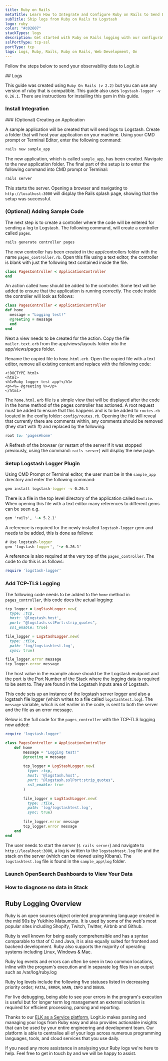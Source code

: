 ```yaml
---
title: Ruby on Rails
metaTitle: Learn How to Integrate and Configure Ruby on Rails to Send Logs
subTitle: Ship logs from Ruby on Rails to Logstash
logo: ruby
color: "#c02607"
stackTypes: logs
description: Get started with Ruby on Rails logging with our configuration guide on how to send Ruby application logs to your Hosted ELK Stack.
sslPortType: tcp-ssl
portType: tcp
tags: Logs, Ruby, Rails, Ruby on Rails, Web Development, On
---
```


Follow the steps below to send your observability data to Logit.io

<Steps>
  ## Logs

  This guide was created using `Ruby On Rails (v 2.2)` but you can use any version of ruby that is compatible. 
  This guide also uses `logstash-logger -v 0.26.1`. There are instructions for installing this gem in this guide.
  
  ### Install Integration
  <InstallIntegration/>
  ### (Optional) Creating an Application

  A sample application will be created that will send logs to Logstash. 
  Create a folder that will host your application on your machine.
  Using your CMD prompt or Terminal Editor, enter the following command:

  ```cmd copy
  rails new sample_app
  ````

  The new application, which is called `sample_app`, has been created. Navigate to the new application folder.
  The final part of the setup is to enter the following command into CMD prompt or Terminal:

  ```cmd copy
  rails server
  ```

  This starts the server. Opening a browser and navigating to `http://localhost:3000` will 
  display the Rails splash page, showing that the setup was successful. 

  ### (Optional) Adding Sample Code

  The next step is to create a controller where the code will be entered for 
  sending a log to Logstash. The following command, will create a controller called `pages`.
  
  ```cmd copy
  rails generate controller pages
  ```
  
  The new controller has been created in the app/controllers folder with the 
  name `pages_controller.rb`. Open this file using a text editor, the controller 
  is blank with just the following text contained inside the file.
  
  ```rb copy showLineNumbers
  class PagesController < ApplicationController
  end
  ```
  
  An action called `home` should be added to the controller. Some text will 
  be added to ensure that the application is running correctly. 
  The code inside the controller will look as follows:
  
  ```rb copy showLineNumbers
  class PagesController < ApplicationController
  def home
    message = "Logging test!"
    @greeting = message
    end
  end
  ```
  
  Next a view needs to be created for the action. Copy the file `mailer.text.erb` 
  from the app/views/layouts folder into the app/views/pages folder. 

  Rename the copied file to `home.html.erb`. Open the copied file with a text 
  editor, remove all existing content and replace with the following code:
  
  ```erb copy showLineNumbers filename="home.html.erb"
  <!DOCTYPE html>
  <html>
  <h1>Ruby logger test app!</h1>
  <p><%= @greeting %></p>
  </html>
  ```
  
  The `home.html.erb` file is a simple view that will be displayed after the 
  code in the home method of the pages controller has actioned. A root request 
  must be added to ensure that this happens and is to be added to `routes.rb` 
  located in the config folder: `config/routes.rb`. Opening the file will reveal 
  that currently there are comments within, any comments should be removed 
  (they start with #) and replaced by the following:
  
  ```rb copy
  root to: 'pages#home'
  ```
  
  A Refresh of the browser (or restart of the server if it was stopped previously, 
  using the command: `rails server`) will display the new page.

  ### Setup Logstash Logger Plugin

  Using CMD Prompt or Terminal editor, the user must be in the `sample_app`
  directory and enter the following command:
        
  ```cmd copy
  gem install logstash-logger -v 0.26.1
  ```
        
  There is a file in the top level directory of the application called `Gemfile`. 
  When opening this file with a text editor many references to different gems can be seen e.g.

  ```cmd copy    
  gem 'rails', '~> 5.2.1'   
  ```

  A reference is required for the newly installed `logstash-logger` 
  gem and needs to be added, this is done as follows:

  ```cmd copy
  # Use logstash-logger
  gem 'logstash-logger', '~> 0.26.1'
  ```

  A reference is also required at the very top of the `pages_controller`. 
  The code to do this is as follows:

  ```rb copy
  require 'logstash-logger'
  ```

  ### Add TCP-TLS Logging

  The following code needs to be added to the `home` method in `pages_controller`, this code does the actual logging:
        
  ```rb copy showLineNumbers /@logstash.host/ /"@logstash.sslPort:strip_quotes"/
  tcp_logger = LogStashLogger.new(
    type: :tcp, 
    host: '@logstash.host', 
    port: "@logstash.sslPort:strip_quotes",
    ssl_enable: true)

  file_logger = LogStashLogger.new(
    type: :file, 
    path: 'log/logstashtest.log', 
    sync: true)

  file_logger.error message
  tcp_logger.error message
  ```

  The host value in the example above should be the Logstash endpoint and 
  the port is the Port Number of the Stack where the logging data is required 
  to be sent to. They are found in the Logstash Inputs area of Logstash.

  This code sets up an instance of the logstash server logger and also a 
  logstash file logger (which writes to a file called `logstashtest.log`). 
  The `message` variable, which is set earlier in the code, is sent to 
  both the server and the file as an error message.
      
  Below is the full code for the `pages_controller` with the TCP-TLS logging now added:
      
  ```rb copy showLineNumbers /@logstash.host/ /"@logstash.sslPort:strip_quotes"/
  require 'logstash-logger'

  class PagesController < ApplicationController
      def home
          message = "Logging test!"
          @greeting = message
                  
          tcp_logger = LogStashLogger.new(
            type: :tcp,
            host: '@logstash.host', 
            port: "@logstash.sslPort:strip_quotes",
            ssl_enable: true
          )

          file_logger = LogStashLogger.new(
            type: :file,
            path: 'log/logstashtest.log',
            sync: true)
          
          file_logger.error message
          tcp_logger.error message
      end
  end
  ```

  The user needs to start the server (`$ rails server`) and navigate to 
  `http://localhost:3000`, a log is written to the `logstashtest.log` file 
  and the stack on the server (which can be viewed using Kibana). The 
  `logstashtest.log` file is found in the `sample_app\log` folder.

  ### Launch OpenSearch Dashboards to View Your Data

  <LaunchVisualizer type="logs" />

  ### How to diagnose no data in Stack

  <DiagnoseNoData />
</Steps>

## Ruby Logging Overview

Ruby is an open sources object oriented programming language created in 
the mid 90s by Yukihiro Matsumoto. It is used by some of the web's most 
popular sites including Shopify, Twitch, Twitter, Airbnb and Github.

Ruby is well known for being easily comprehensible and has a syntax 
comparable to that of C and Java, it is also equally suited for frontend 
and backend development. Ruby also supports the majority of operating 
systems including Linux, Windows & Mac.

Ruby log events and errors can often be seen in two common locations, 
inline with the program's execution and in separate log files in an 
output such as /var/log/ruby.log

Ruby log levels include the following five statuses listed in 
decreasing priority order; `FATAL`, `ERROR`, `WARN`, `INFO` and `DEBUG`.

For live debugging, being able to see your errors in the program's 
execution is useful but for longer term log management an external 
solution is required for efficient processing, parsing and reporting.

Thanks to our [ELK as a Service platform](https://logit.io/platform/features/hosted-elk/elk-as-a-service), 
Logit.io makes parsing and managing your logs from Ruby easy and also 
provides actionable insights that can be used by your entire engineering 
and development team. Our platform is able to centralise all of your 
logs across numerous programming languages, tools, 
and cloud services that you use daily.

If you need any more assistance in analysing your Ruby logs we're here 
to help. Feel free to get in touch by 
<IntercomButton text="reaching out to our support team via Intercom"/> and we will be happy to assist.